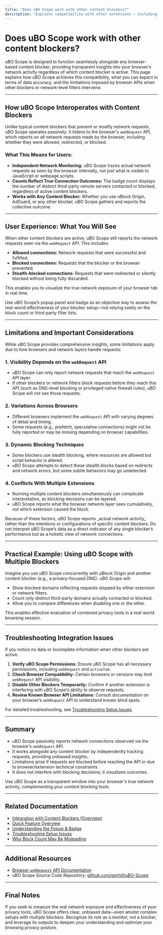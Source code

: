 ```yaml
---
title: "Does uBO Scope work with other content blockers?"
description: "Explains compatibility with other extensions – including how uBO Scope reports connections even when other blockers are active. Discusses limitations if network requests are blocked before reaching the webRequest API."
---
```


# Does uBO Scope work with other content blockers?

uBO Scope is designed to function seamlessly alongside any browser-based content blocker, providing transparent insights into your browser’s network activity regardless of which content blocker is active. This page explains how uBO Scope achieves this compatibility, what you can expect in terms of data accuracy, and the limitations imposed by browser APIs when other blockers or network-level filters intervene.

---

## How uBO Scope Interoperates with Content Blockers

Unlike typical content blockers that prevent or modify network requests, uBO Scope operates passively. It listens to the browser's `webRequest` API, which reports on _all_ network requests made by the browser, including whether they were allowed, redirected, or blocked.

### What This Means for Users:

- **Independent Network Monitoring:** uBO Scope tracks actual network requests as seen by the browser internally, not just what is visible to JavaScript or webpage scripts.
- **Counts Reflect True Connection Outcomes:** The badge count displays the number of distinct third-party remote servers contacted or blocked, regardless of active content blockers.
- **Works with Any Content Blocker:** Whether you use uBlock Origin, AdGuard, or any other blocker, uBO Scope gathers and reports the collective outcome.

---

## User Experience: What You Will See

When other content blockers are active, uBO Scope still reports the network requests seen via the `webRequest` API. This includes:

- **Allowed connections:** Network requests that were successful and fulfilled.
- **Blocked connections:** Requests that the blocker or the browser prevented.
- **Stealth-blocked connections:** Requests that were redirected or silently blocked without being fully discarded.

This enables you to visualize the true network exposure of your browser tab in real time.

<Tip>
Use uBO Scope’s popup panel and badge as an objective way to assess the real-world effectiveness of your blocker setup—not relying solely on the block count or third-party filter lists.
</Tip>

---

## Limitations and Important Considerations

While uBO Scope provides comprehensive insights, some limitations apply due to how browsers and network layers handle requests:

### 1. Visibility Depends on the `webRequest` API

- uBO Scope can only report network requests that reach the `webRequest` API layer.
- If other blockers or network filters block requests before they reach this API (such as DNS-level blocking or privileged native firewall rules), uBO Scope will not see those requests.

### 2. Variations Across Browsers

- Different browsers implement the `webRequest` API with varying degrees of detail and timing.
- Some requests (e.g., prefetch, speculative connections) might not be fully reported or may be missing depending on browser capabilities.

### 3. Dynamic Blocking Techniques

- Some blockers use stealth blocking, where resources are allowed but script behavior is altered.
- uBO Scope attempts to detect these stealth blocks based on redirects and network errors, but some subtle behaviors may go undetected.

### 4. Conflicts With Multiple Extensions

- Running multiple content blockers simultaneously can complicate interpretation, as blocking decisions can be layered.
- uBO Scope reports what the browser network layer sees cumulatively, not which extension caused the block.

<Warning>
Because of these factors, uBO Scope reports _actual network activity_ rather than the intentions or configurations of specific content blockers.
Do not interpret uBO Scope’s data as a direct indicator of any single blocker’s performance but as a holistic view of network connections.
</Warning>

---

## Practical Example: Using uBO Scope with Multiple Blockers

Imagine you use uBO Scope concurrently with uBlock Origin and another content blocker (e.g., a privacy-focused DNS). uBO Scope will:

- Show blocked domains reflecting requests stopped by either extension or network filters.
- Count only distinct third-party domains actually contacted or blocked.
- Allow you to compare differences when disabling one or the other.

This enables effective evaluation of combined privacy tools in a real-world browsing session.

---

## Troubleshooting Integration Issues

If you notice no data or incomplete information when other blockers are active:

1. **Verify uBO Scope Permissions:** Ensure uBO Scope has all necessary permissions, including `webRequest` and `activeTab`.
2. **Check Browser Compatibility:** Certain browsers or versions may limit `webRequest` API visibility.
3. **Disable Other Blockers Temporarily:** Confirm if another extension is interfering with uBO Scope’s ability to observe requests.
4. **Review Known Browser API Limitations:** Consult documentation on your browser’s `webRequest` API to understand known blind spots.

For detailed troubleshooting, see [Troubleshooting Setup Issues](https://your-docs-link/faq/troubleshooting-issues/no-results-or-incomplete-info).

---

## Summary

- uBO Scope passively reports network connections observed via the browser’s `webRequest` API.
- It works alongside any content blocker by independently tracking requests, providing unbiased insights.
- Limitations arise if requests are blocked before reaching the API or due to browser/extension technical constraints.
- It does not interfere with blocking decisions; it visualizes outcomes.

Use uBO Scope as a transparent window into your browser's true network activity, complementing your content blocking tools.

---

## Related Documentation

- [Integration with Content Blockers (Overview)](/overview/system-architecture-overview/integration-with-content-blockers)
- [Quick Feature Overview](/overview/system-architecture-overview/feature-summary)
- [Understanding the Popup & Badge](/getting-started/first-steps-usage/interpreting-the-popup)
- [Troubleshooting Setup Issues](/getting-started/first-steps-usage/troubleshooting-setup)
- [Why Block Count May Be Misleading](/faq/core-usage/why-block-count-may-be-misleading)

---

## Additional Resources

- [Browser `webRequest` API Documentation](https://developer.mozilla.org/en-US/docs/Mozilla/Add-ons/WebExtensions/API/webRequest)
- uBO Scope Source Code Repository: [github.com/gorhill/uBO-Scope](https://github.com/gorhill/uBO-Scope)

---

## Final Notes

If you seek to measure the real network exposure and effectiveness of your privacy tools, uBO Scope offers clear, unbiased data—even amidst complex setups with multiple blockers. Recognize its role as a monitor, not a blocker, and leverage its outputs to deepen your understanding and optimize your browsing privacy posture.
